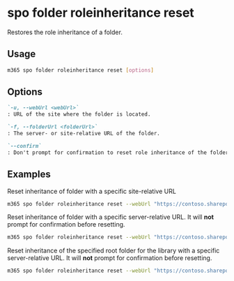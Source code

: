 
# spo folder roleinheritance reset

Restores the role inheritance of a folder.

## Usage

```sh
m365 spo folder roleinheritance reset [options]
```

## Options

```md definition-list
`-u, --webUrl <webUrl>`
: URL of the site where the folder is located.

`-f, --folderUrl <folderUrl>`
: The server- or site-relative URL of the folder.

`--confirm`
: Don't prompt for confirmation to reset role inheritance of the folder.
```

<Global />

## Examples

Reset inheritance of folder with a specific site-relative URL

```sh
m365 spo folder roleinheritance reset --webUrl "https://contoso.sharepoint.com/sites/project-x" --folderUrl "Shared Documents/TestFolder"
```

Reset inheritance of folder with a specific server-relative URL. It will **not** prompt for confirmation before resetting.

```sh
m365 spo folder roleinheritance reset --webUrl "https://contoso.sharepoint.com/sites/project-x" --folderUrl "/sites/project-x/Shared Documents/TestFolder" --confirm
```

Reset inheritance of the specified root folder for the library with a specific server-relative URL. It will **not** prompt for confirmation before resetting.

```sh
m365 spo folder roleinheritance reset --webUrl "https://contoso.sharepoint.com/sites/project-x" --folderUrl "/sites/project-x/Shared Documents" --confirm
```
